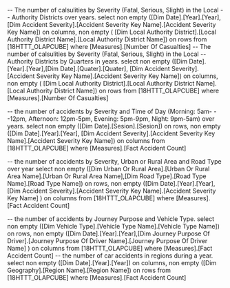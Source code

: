 -- The number of calsulities by Severity (Fatal, Serious, Slight) in the Local
-- Authority Districts over years.
select 
non empty ([Dim Date].[Year].[Year],[Dim Accident Severity].[Accident Severity Key Name].[Accident Severity Key Name]) on columns,
non empty ( [Dim Local Authority District].[Local Authority District Name].[Local Authority District Name]) on rows
from [18HTTT_OLAPCUBE]
where [Measures].[Number Of Casualties]
-- The number of calsulities by Severity (Fatal, Serious, Slight) in the Local
-- Authority Districts by Quarters in years.
select 
non empty ([Dim Date].[Year].[Year],[Dim Date].[Quater].[Quater],
[Dim Accident Severity].[Accident Severity Key Name].[Accident Severity Key Name]) on columns,
non empty ( [Dim Local Authority District].[Local Authority District Name].[Local Authority District Name]) on rows
from [18HTTT_OLAPCUBE]
where [Measures].[Number Of Casualties]

-- the number of accidents by Severity and Time of Day (Morning: 5am-
--12pm, Afternoon: 12pm-5pm, Evening: 5pm-9pm, Night: 9pm-5am) over years.
select
non empty ([Dim Date].[Sesion].[Sesion]) on rows,
non empty ([Dim Date].[Year].[Year], [Dim Accident Severity].[Accident Severity Key Name].[Accident Severity Key Name]) on columns
from [18HTTT_OLAPCUBE]
where [Measures].[Fact Accident Count]

-- the number of accidents by Severity, Urban or Rural Area and Road Type over year
select 
non empty ([Dim Urban Or Rural Area].[Urban Or Rural Area Name].[Urban Or Rural Area Name],[Dim Road Type].[Road Type Name].[Road Type Name]) on rows,
non empty ([Dim Date].[Year].[Year],[Dim Accident Severity].[Accident Severity Key Name].[Accident Severity Key Name] ) on columns
from [18HTTT_OLAPCUBE]
where [Measures].[Fact Accident Count]

-- the number of accidents by Journey Purpose and Vehicle Type.
select 
non empty ([Dim Vehicle Type].[Vehicle Type Name].[Vehicle Type Name]) on rows,
non empty ([Dim Date].[Year].[Year],[Dim Journey Purpose Of Driver].[Journey Purpose Of Driver Name].[Journey Purpose Of Driver Name] ) on columns
from [18HTTT_OLAPCUBE]
where [Measures].[Fact Accident Count]
-- the number of car accidents in regions during a year.
select
non empty ([Dim Date].[Year].[Year]) on columns,
non empty ([Dim Geography].[Region Name].[Region Name]) on rows
from [18HTTT_OLAPCUBE]
where [Measures].[Fact Accident Count]
